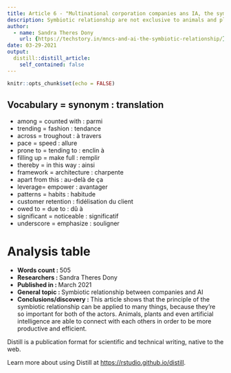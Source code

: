 ```yaml
---
title: Article 6 - "Multinational corporation companies ans IA, the symbiotic relationship"
description: Symbiotic relationship are not exclusive to animals and plants, they can be litteraly everywhere.
author:
  - name: Sandra Theres Dony
    url: {https://techstory.in/mncs-and-ai-the-symbiotic-relationship/}
date: 03-29-2021
output:
  distill::distill_article:
    self_contained: false
---
```


```r
knitr::opts_chunk$set(echo = FALSE)
```

Vocabulary = synonym : translation
-------------------------------------------------------
* among = counted with : parmi
* trending = fashion : tendance
* across = troughout : à travers
* pace = speed : allure
* prone to = tending to : enclin à
* filling up = make full : remplir
* thereby = in this way : ainsi
* framework = architecture : charpente
* apart from this : au-delà de ça 
* leverage= empower : avantager
* patterns = habits : habitude
* customer retention : fidélisation du client
* owed to = due to : dû à
* significant = noticeable : significatif
* underscore = emphasize : souligner


# Analysis table         

* __Words count : __ 505 
* __Researchers  : __ Sandra Theres Dony 
* __Published in  : __  March 2021
* __General topic : __ Symbiotic relationship between companies and AI 
* __Conclusions/discovery : __ This article shows that the principle of the symbiotic relationship can be applied to many things, because they're so important for both of the actors. Animals, plants and even artificial intelligence are able to connect with each others in order to be more productive and efficient. 


Distill is a publication format for scientific and technical writing, native to the web.

Learn more about using Distill at <https://rstudio.github.io/distill>.

